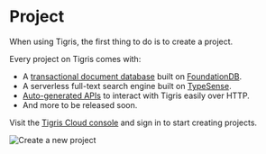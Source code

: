 
# Project

When using Tigris, the first thing to do is to create a project.

Every project on Tigris comes with:

- A [transactional document database](../database/database.md) built on
  [FoundationDB](https://blog.tigrisdata.com/building-a-database-using-foundationdb).
- A serverless full-text search engine built on
  [TypeSense](https://typesense.org/).
- [Auto-generated APIs](/references/api/) to interact with Tigris easily over
  HTTP.
- And more to be released soon.

Visit the <a href={tigrisConfig.loginUrl}>Tigris Cloud console</a> and sign in
to start creating projects.

![Create a new project](/img/screenshots/create-new-project-dialog.jpg)
